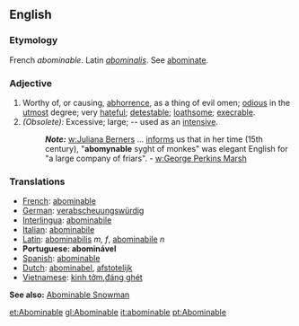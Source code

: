 ==English==
===Etymology===
French ''abominable''. Latin ''[[abominalis]]''. See [[abominate]].
===Adjective===
#Worthy of, or causing, [[abhorrence]], as a thing of evil omen; [[odious]] in the [[utmost]] degree; very [[hateful]]; [[detestable]]; [[loathsome]]; [[execrable]].
#''(Obsolete):'' Excessive; large; -- used as an [[intensive]]. 
#:'''''Note:''''' [[w:Juliana Berners]] ... [[informs]] us that in her time (15th century), "'''abomynable''' syght of monkes" was elegant English for "a large company of friars". - [[w:George Perkins Marsh]]

===Translations=== 
* [[French]]: [[abominable]] 
* [[German]]: [[verabscheuungswürdig]] 
* [[Interlingua]]: [[abominabile]] 
* [[Italian]]: [[abominabile]] 
* [[Latin]]: [[abominabilis]] ''m, f'', [[abominabile]] ''n''
* '''Portuguese: abominável'''
* [[Spanish]]: [[abominable]]
* [[Dutch]]: [[abominabel]], [[afstotelijk]]
* [[Vietnamese]]: [[kinh tởm]],[[đáng ghét]]
'''See also:''' [[Abominable Snowman]]


[[et:Abominable]]
[[gl:Abominable]]
[[it:abominable]]
[[pt:Abominable]]